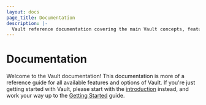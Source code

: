 ```yaml
---
layout: docs
page_title: Documentation
description: |-
  Vault reference documentation covering the main Vault concepts, feature FAQs, and CLI usage examples to start managing your secrets.
---
```


# Documentation

Welcome to the Vault documentation! This documentation is more of a reference guide for all available features and options of Vault. If you're just getting started with Vault, please start with the [introduction](/vault/docs/what-is-vault) instead, and work your way up to the [Getting Started](/vault/tutorials/getting-started/getting-started-install) guide.
